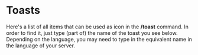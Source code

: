 # Toasts


Here's a list of all items that can be used as icon in the **/toast** command. In order to find it, just type (part of) the name of the toast you see below. Depending on the language, you may need to
type in the equivalent name in the language of your server.

<Toasts />
